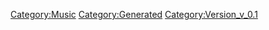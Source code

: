 {{Music
 |Name=ノーザンクロス
 |ID=18
 |Cov=18
 |Cd=6
 |Nam=18
 |Div=18
 |Ma=3
 |SerieId=2
 |SerieLogoId=2
 |WavId=18
 |VariationId=0
 |Dsc=18
 |Strt=10
 |ValkyrieBattle=1
 |ValkyrieIntro=1
 |ValkyrieIntroSky=1
 |DivaSolo=1
 |DivaMulti=1
 |Exp=3
 |OfficialName=ノーザンクロス
 |VocalName=シェリル・ノーム starring May'n
 |Description=作品：マクロスF<br /><br />歌手：シェリル・ノーム starring May'n<br /><br />作詞：岩里祐穂、Gabriela Robin<br />作曲：菅野よう子
 |StoryTitle=「今あるのは音楽と、そしてわたし」
 |StoryDesc=バジュラの襲撃にさらされるフロンティア船団。<br />終わりの見えない恐怖に人々の心は弱まる一方だった。<br /><br />絶望に暮れる人々。希望の象徴として扱われるランカ。<br />そんな中、シェリルは、自分の歌で絶望を照らしてみせると<br />決意する。彼女の歌声は、戦場に何をもたらすのか…？
 |BuyURL=https://recochoku.jp/song/S22001426/
 |BannerId=3
 |AnmStoreURL=https://anime.dmkt-sp.jp/animestore/ci_pc?workId=20494
}}
[[Category:Music]]
[[Category:Generated]]
[[Category:Version_v_0.1]]
